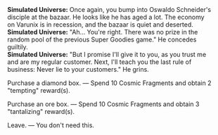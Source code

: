 {{Dialogue Start}}
:'''Simulated Universe:''' Once again, you bump into Oswaldo Schneider's disciple at the bazaar. He looks like he has aged a lot. The economy on Varunix is in recession, and the bazaar is quiet and deserted.
:'''Simulated Universe:''' "Ah... You're right. There was no prize in the random pool of the previous Super Goodies game." He concedes guiltily.
:'''Simulated Universe:''' "But I promise I'll give it to you, as you trust me and are my regular customer. Next, I'll teach you the last rule of business: Never lie to your customers." He grins.
:{{DIcon|Star}} Purchase a diamond box. &mdash; Spend 10 Cosmic Fragments and obtain 2 "tempting" reward(s).
:{{DIcon|Star}} Purchase an ore box. &mdash; Spend 10 Cosmic Fragments and obtain 3 "tantalizing" reward(s).
:{{DIcon|Star}} Leave. &mdash; You don't need this.
{{Dialogue End}}